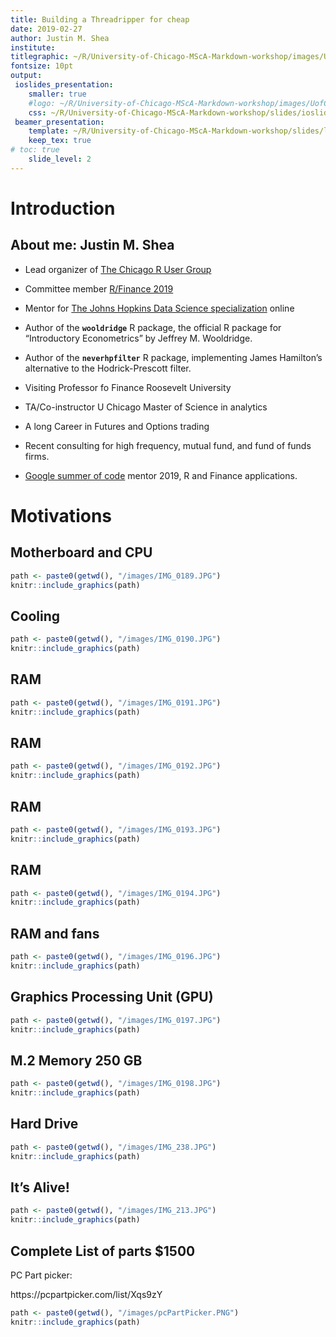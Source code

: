 ```yaml
---
title: Building a Threadripper for cheap
date: 2019-02-27
author: Justin M. Shea
institute:  
titlegraphic: ~/R/University-of-Chicago-MScA-Markdown-workshop/images/UofC-logo.png
fontsize: 10pt
output:
 ioslides_presentation:
    smaller: true
    #logo: ~/R/University-of-Chicago-MScA-Markdown-workshop/images/UofC-logo.png
    css: ~/R/University-of-Chicago-MScA-Markdown-workshop/slides/ioslides-css.css    
 beamer_presentation:
    template: ~/R/University-of-Chicago-MScA-Markdown-workshop/slides/latex-beamer.tex
    keep_tex: true
# toc: true
    slide_level: 2
---
```



# Introduction



## About me: Justin M. Shea

- Lead organizer of [The Chicago R User Group](https://www.meetup.com/Chicago-R-User-Group/)

- Committee member [R/Finance 2019](https://www.rinfinance.com/)

- Mentor for [The Johns Hopkins Data Science specialization](https://www.coursera.org/specializations/jhu-data-science) online

- Author of the **`wooldridge`** R package, the official R package for "Introductory Econometrics" by Jeffrey M. Wooldridge.

- Author of the **`neverhpfilter`** R package, implementing James Hamilton's alternative to the Hodrick-Prescott filter.

- Visiting Professor fo Finance Roosevelt University

- TA/Co-instructor U Chicago Master of Science in analytics

- A long Career in Futures and Options trading

- Recent consulting for high frequency, mutual fund, and fund of funds firms.

- [Google summer of code](https://summerofcode.withgoogle.com/) mentor 2019, R and Finance applications.


# Motivations

## Motherboard and CPU

```r
path <- paste0(getwd(), "/images/IMG_0189.JPG")
knitr::include_graphics(path)
```

## Cooling

```r
path <- paste0(getwd(), "/images/IMG_0190.JPG")
knitr::include_graphics(path)
```


## RAM

```r
path <- paste0(getwd(), "/images/IMG_0191.JPG")
knitr::include_graphics(path)
```

## RAM

```r
path <- paste0(getwd(), "/images/IMG_0192.JPG")
knitr::include_graphics(path)
```

## RAM

```r
path <- paste0(getwd(), "/images/IMG_0193.JPG")
knitr::include_graphics(path)
```

## RAM

```r
path <- paste0(getwd(), "/images/IMG_0194.JPG")
knitr::include_graphics(path)
```

## RAM and fans

```r
path <- paste0(getwd(), "/images/IMG_0196.JPG")
knitr::include_graphics(path)
```

## Graphics Processing Unit (GPU)


```r
path <- paste0(getwd(), "/images/IMG_0197.JPG")
knitr::include_graphics(path)
```

## M.2 Memory 250 GB

```r
path <- paste0(getwd(), "/images/IMG_0198.JPG")
knitr::include_graphics(path)
```


## Hard Drive

```r
path <- paste0(getwd(), "/images/IMG_238.JPG")
knitr::include_graphics(path)
```

## It's Alive!

```r
path <- paste0(getwd(), "/images/IMG_213.JPG")
knitr::include_graphics(path)
```


## Complete List of parts $1500

PC Part picker:

https://pcpartpicker.com/list/Xqs9zY

```r
path <- paste0(getwd(), "/images/pcPartPicker.PNG")
knitr::include_graphics(path)
```



